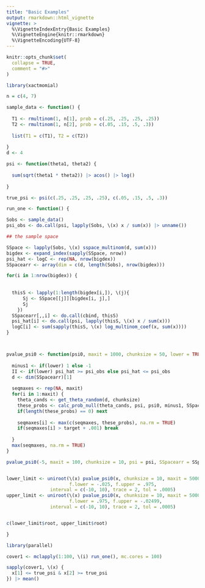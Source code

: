 ```yaml
---
title: "Basic Examples"
output: rmarkdown::html_vignette
vignette: >
  %\VignetteIndexEntry{Basic Examples}
  %\VignetteEngine{knitr::rmarkdown}
  %\VignetteEncoding{UTF-8}
---
```


```r
knitr::opts_chunk$set(
  collapse = TRUE,
  comment = "#>"
)
```

```r
library(xactmomial)
```


```r

n = c(4, 7)

sample_data <- function() {
  
  T1 <- rmultinom(1, n[1], prob = c(.25, .25, .25, .25))
  T2 <- rmultinom(1, n[2], prob = c(.05, .15, .5, .3))
  
  list(T1 = c(T1), T2 = c(T2))
  
}
d <- 4

psi <- function(theta1, theta2) {
  
  sum(sqrt(theta1 * theta2)) |> acos() |> log()
  
}

true_psi <- psi(c(.25, .25, .25, .25), c(.05, .15, .5, .3))

run_one <- function() {

Sobs <- sample_data()
psi_obs <- do.call(psi, lapply(Sobs, \(x) x / sum(x)) |> unname())

## the sample space

SSpace <- lapply(Sobs, \(x) sspace_multinom(d, sum(x)))
bigdex <- expand_index(sapply(SSpace, nrow))
psi_hat <- logC <- rep(NA, nrow(bigdex))
SSpacearr <- array(dim = c(d, length(Sobs), nrow(bigdex)))

for(i in 1:nrow(bigdex)) {
  
  
  thisS <- lapply(1:length(bigdex[i,]), \(j){ 
      Sj <- SSpace[[j]][bigdex[i, j],]
      Sj 
    })
  SSpacearr[,,i] <- do.call(cbind, thisS)
  psi_hat[i] <- do.call(psi, lapply(thisS, \(x) x / sum(x)))
  logC[i] <- sum(sapply(thisS, \(x) log_multinom_coef(x, sum(x))))
}



pvalue_psi0 <- function(psi0, maxit = 1000, chunksize = 50, lower = TRUE, target = .025, psi, SSpacearr, logC) {
  
  minus1 <- if(lower) 1 else -1
  II <- if(lower) psi_hat >= psi_obs else psi_hat <= psi_obs
  d <- dim(SSpacearr)[1]
  
  seqmaxes <- rep(NA, maxit) 
  for(i in 1:maxit) {
    theta_cands <- get_theta_random(d, chunksize)
    these_probs <- calc_prob_null(theta_cands, psi, psi0, minus1, SSpacearr, II, logC)
    if(length(these_probs) == 0) next
    
    seqmaxes[i] <- max(c(seqmaxes, these_probs), na.rm = TRUE)
    if(seqmaxes[i] > target + .001) break
    
  }
  max(seqmaxes, na.rm = TRUE)
}

pvalue_psi0(-5, maxit = 100, chunksize = 10, psi = psi, SSpacearr = SSpacearr, logC = logC)


lower_limit <- uniroot(\(x) pvalue_psi0(x, chunksize = 10, maxit = 5000, S1 = S1, S2 = S2, logC = logC) - .025, 
                       f.lower = -.025, f.upper = .975, 
                interval = c(-10, 10), trace = 2, tol = .0005)
upper_limit <- uniroot(\(x) pvalue_psi0(x, chunksize = 10, maxit = 5000, lower = FALSE, S1 = S1, S2 = S2, logC = logC) - .025, 
                       f.lower = .975, f.upper = -.02499, 
                interval = c(-10, 10), trace = 2, tol = .0005)


c(lower_limit$root, upper_limit$root)

}

library(parallel)

cover1 <- mclapply(1:100, \(i) run_one(), mc.cores = 100)

sapply(cover1, \(x) {
  x[1] <= true_psi & x[2] >= true_psi
}) |> mean() 

```


